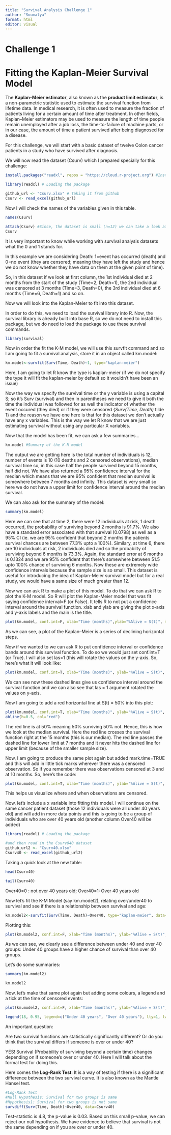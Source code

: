 ```yaml
---
title: "Survival Analysis Challenge 1"
author: "Soumalya"
format: html
editor: visual
---
```


# Challenge 1

# Fitting the Kaplan-Meier Survival Model

The **Kaplan–Meier estimator**, also known as the **product limit estimator**, is a non-parametric statistic used to estimate the survival function from lifetime data. In medical research, it is often used to measure the fraction of patients living for a certain amount of time after treatment. In other fields, Kaplan–Meier estimators may be used to measure the length of time people remain unemployed after a job loss, the time-to-failure of machine parts, or in our case, the amount of time a patient survived after being diagnosed for a disease.

For this challenge, we will start with a basic dataset of twelve Colon cancer patients in a study who have survived after diagnosis.

We will now read the dataset (Csurv) which I prepared specially for this challenge:

```r
install.packages("readxl", repos = "https://cloud.r-project.org") #Installing this package for reading excel files

library(readxl) # Loading the package

github_url <- "Csurv.xlsx" # Taking it from github
Csurv <- read_excel(github_url)
```

Now I will check the names of the variables given in this table.

```r
names(Csurv)
```

```r
attach(Csurv) #Since, the dataset is small (n=12) we can take a look at it entirely here:
Csurv
```

It is very important to know while working with survival analysis datasets what the 0 and 1 stands for.

In this example we are considering Death: 1=event has occurred (death) and 0=no event (they are censored; meaning they have left the study and hence we do not know whether they have data on them at the given point of time).

So, in this dataset if we look at first column, the 1st individual died at 2 months from the start of the study (Time=2, Death=1), the 2nd individual was censored at 3 months (Time=3, Death=0), the 3rd individual died at 6 months (Time=6, Death=1) and so on.

Now we will look into the Kaplan-Meier to fit into this dataset.

In order to do this, we need to load the survival library into R. Now, the survival library is already built into base R, so we do not need to install this package, but we do need to load the package to use these survival commands.

```r
library(survival)
```

Now in order the fit the K-M model, we will use this survfit command and so I am going to fit a survival analysis, store it in an object called km.model:

```r
km.model<-survfit(Surv(Time, Death)~1, type="kaplan-meier")
```

Here, I am going to let R know the type is kaplan-meier (if we do not specify the type it will fit the kaplan-meier by default so it wouldn't have been an issue)

Now the way we specify the survival time or the y variable is using a capital S; so it's Surv (survival) and then in parentheses we need to give it both the time the individual was followed for as well the indicator of whether the event occured (they died) or if they were censored {*Surv(Time, Death)* tilde 1} and the reason we have one here is that for this dataset we don't actually have any x variables. This is the way we let R know that we are just estimating survival without using any particular X variables.

Now that the model has been fit, we can ask a few summaries...

```r
km.model #Summary of the K-M model
```

The output we are getting here is the total number of individuals is 12, number of events is 10 (10 deaths and 2 censored observations), median survival time so, in this case half the people survived beyond 15 months, half did not. We have also returned a 95% confidence interval for the median which means that we are 95% confident that median survival is somewhere between 7 months and infinity. This dataset is very small so here we do not have a upper limit for confidence interval around the median survival.

We can also ask for the summary of the model:

```r
summary(km.model)
```

Here we can see that at time 2, there were 12 individuals at risk, 1 death occurred, the probability of surviving beyond 2 months is 91.7%. We also have a standard error associated with that survival (0.0798) as well as a 95% CI (ie. we are 95% confident that beyond 2 months the patients survival chances are between 77.3% upto a 100%). Similary, at time 6, there are 10 individuals at risk, 2 individuals died and so the probabilty of surviving beyond 6 months is 73.3%. Again, the standard error at 6 months is 0.1324 and we are 95% confident that there's somewhere between 51.5 upto 100% chance of surviving 6 months. Now these are extremely wide confidence intervals because the sample size is so small. This dataset is useful for introducing the idea of Kaplan-Meier survival model but for a real study, we would have a same size of much greater than 12.

Now we can ask R to make a plot of this model. To do that we can ask R to plot the K-M model. So R will plot the Kaplan-Meier model that was fit saying confidence interval=F (or False). It tells R to not put a confidence interval around the survival function. xlab and ylab are giving the plot x-axis and y-axis labels and the main is the title.

```r
plot(km.model, conf.int=F, xlab="Time (months)",ylab="%Alive = S(t)", main="K-M Model")
```

As we can see, a plot of the Kaplan–Meier is a series of declining horizontal steps.

Now if we wanted to we can ask R to put confidence interval or confidence bands around this survival function. To do so we would just set conf.int=T (or True). I will also set las=1 (this will rotate the values on the y-axis. So, here's what it will look like:

```r
plot(km.model, conf.int=T, xlab="Time (months)", ylab="%Alive = S(t)", main="K-M Model", las=1)
```

We can see now these dashed lines give us confidence interval around the survival function and we can also see that las = 1 argument rotated the values on y-axis.

Now I am going to add a red horizontal line at S(t) = 50% into this plot:

```r
plot(km.model, conf.int=T, xlab="Time (months)", ylab="%Alive = S(t)", main="K-M Model", las=1)
abline(h=0.5, col="red")
```

The red line is at 50% meaning 50% surviving 50% not. Hence, this is how we look at the median survival. Here the red line crosses the survival function right at the 15 months (this is our median). The red line passes the dashed line for lower limit at 7 months and it never hits the dashed line for upper limit (because of the smaller sample size).

Now, I am going to produce the same plot again but added mark.time=TRUE and this will add in little tick marks wherever there was a censored observation. So if you remember there was observations censored at 3 and at 10 months. So, here's the code:

```r
plot(km.model, conf.int=T, xlab="Time (months)", ylab="%Alive = S(t)", main="K-M Model", las=1, mark.time=TRUE)
```

This helps us visualize where and when observations are censored.

Now, let's include a x variable into fitting this model. I will continue on the same cancer patient dataset (those 12 individuals were all under 40 years old) and will add in more data points and this is going to be a group of individuals who are over 40 years old (another column Over40 will be added)

```r
library(readxl) # Loading the package

#and then read in the CsurvO40 dataset
github_url2 <- "Csurv40.xlsx"
Csurv40 <- read_excel(github_url2)
```

Taking a quick look at the new table:

```r
head(Csurv40)
```

```r
tail(Csurv40)
```

Over40=0 : not over 40 years old; Over40=1: Over 40 years old

Now let's fit the K-M Model (say km.model2), relating over/under40 to survival and see if there is a relationship between survival and age:

```r
km.model2<-survfit(Surv(Time, Death)~Over40, type="kaplan-meier", data=Csurv40)
```

Plotting this:

```r
plot(km.model2, conf.int=F, xlab="Time (months)", ylab="%Alive = S(t)", main="K-M Model", data=Csurv40) #conf.int=F, so we will not put the confidence bands on there for now.
```

As we can see, we clearly see a difference between under 40 and over 40 groups: Under 40 groups have a higher chance of survival than over 40 groups.

Let's do some summaries:

```r
summary(km.model2)
```

```r
km.model2
```

Now, let's make that same plot again but adding some colours, a legend and a tick at the time of censored events:

```r
plot(km.model2, conf.int=F, xlab="Time (months)", ylab="%Alive = S(t)", main="K-M Model", col=c("red","blue"), las=1, lwd=2, mark.time=TRUE, data=Csurv40 )

legend(18, 0.95, legend=c("Under 40 years", "Over 40 years"), lty=1, lwd=2, col=c("red", "blue"), bty="",cex=0.6) #adding a legend
```

An important question:

Are two survival functions are statistically significantly different? Or do you think that the survival differs if someone is over or under 40?

YES! Survival (Probability of surviving beyond a certain time) changes depending on if someone's over or under 40. Here I will talk about the formal test for doing this.

Here comes the **Log-Rank Test**: It is a way of testing if there is a significant difference between the two survival curve. It is also known as the Mantle Hansel test.

```r
#Log-Rank Test
#Null Hypothesis: Survival for two groups is same
#Hypothesis1: Survival for two groups is not same
survdiff(Surv(Time, Death)~Over40, data=Csurv40)
```

Test-statistic is 4.8, the p-value is 0.03. Based on this small p-value, we can reject our null hypothesis. We have evidence to believe that survival is not the same depending on if you are over or under 40.
